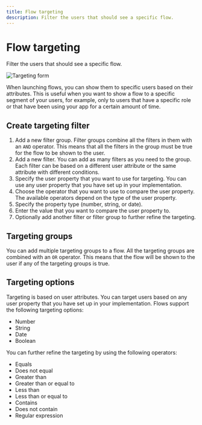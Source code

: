 ```yaml
---
title: Flow targeting
description: Filter the users that should see a specific flow.
---
```


# Flow targeting

Filter the users that should see a specific flow.

![Targeting form](/creating-flows/targeting.png)

When launching flows, you can show them to specific users based on their attributes. This is useful when you want to show a flow to a specific segment of your users, for example, only to users that have a specific role or that have been using your app for a certain amount of time.

## Create targeting filter

1. Add a new filter group. Filter groups combine all the filters in them with an `AND` operator. This means that all the filters in the group must be true for the flow to be shown to the user.
2. Add a new filter. You can add as many filters as you need to the group. Each filter can be based on a different user attribute or the same attribute with different conditions.
3. Specify the user property that you want to use for targeting. You can use any user property that you have set up in your implementation.
4. Choose the operator that you want to use to compare the user property. The available operators depend on the type of the user property.
5. Specify the property type (number, string, or date).
6. Enter the value that you want to compare the user property to.
7. Optionally add another filter or filter group to further refine the targeting.

## Targeting groups

You can add multiple targeting groups to a flow. All the targeting groups are combined with an `OR` operator. This means that the flow will be shown to the user if any of the targeting groups is true.

## Targeting options

Targeting is based on user attributes. You can target users based on any user property that you have set up in your implementation. Flows support the following targeting options:

- Number
- String
- Date
- Boolean

You can further refine the targeting by using the following operators:

- Equals
- Does not equal
- Greater than
- Greater than or equal to
- Less than
- Less than or equal to
- Contains
- Does not contain
- Regular expression
